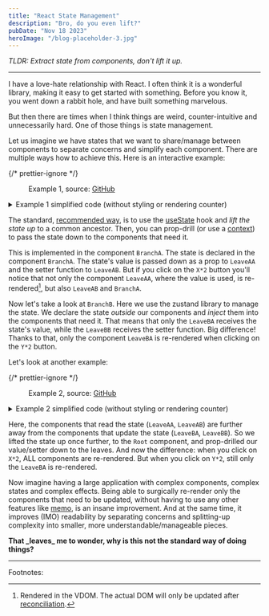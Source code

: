 ```yaml
---
title: "React State Management"
description: "Bro, do you even lift?"
pubDate: "Nov 18 2023"
heroImage: "/blog-placeholder-3.jpg"
---
```



_TLDR: Extract state from components, don't lift it up._

<hr />

I have a love-hate relationship with React.
I often think it is a wonderful library, making it easy to get started with something.
Before you know it, you went down a rabbit hole, and have built something marvelous.

But then there are times when I think things are weird, counter-intuitive and unnecessarily hard.
One of those things is state management.

Let us imagine we have states that we want to share/manage between components to separate concerns
and simplify each component. There are multiple ways how to achieve this.
Here is an interactive example:

{/* prettier-ignore */}
<figure>
  <Example1 client:load />
  <figcaption className="text-center">
    Example 1, source:
    <a className="text-gray-800 text-opacity-50" href="https://github.com/raphael-arce/raphael-arce.github.io/tree/main/src/content/blog/react-state-management/components/example-1" target="_blank">GitHub</a>
  </figcaption>
</figure>

<details className="group collapse collapse-plus bg-gray-100 hover:bg-gray-200">
  {/* prettier-ignore */}
  <summary className="collapse-title font-medium">Example 1 simplified code (without styling or rendering counter)</summary>
  <div className="collapse-content">
    <Example1Simplified />
  </div>
</details>

The standard, <a href="https://react.dev/learn/sharing-state-between-components" target="_blank"> recommended way</a>,
is to use the <a href="https://react.dev/reference/react/useState" target="_blank"> useState</a>
hook and _lift the state up_ to a common ancestor. Then, you can prop-drill (or use a <a href="https://react.dev/reference/react/useContext" target="_blank"> context</a>)
to pass the state down to the components that need it.

This is implemented in the component <code className="bg-gray-100">BranchA</code>.
The state is declared in the component <code className="bg-gray-100">BranchA</code>.
The state's value is passed down as a prop to <code className="bg-gray-100">LeaveAA</code>
and the setter function to <code className="bg-gray-100">LeaveAB</code>.
But if you click on the `X*2` button you'll notice that not only the component <code className="bg-gray-100">LeaveAA</code>,
where the value is used, is re-rendered[^1],
but also <code className="bg-gray-100">LeaveAB</code> and <code className="bg-gray-100">BranchA</code>.

Now let's take a look at <code className="bg-gray-100">BranchB</code>.
Here we use the zustand library to manage the state.
We declare the state _outside_ our components and _inject_ them into the components that need it.
That means that only the <code className="bg-gray-100">LeaveBA</code> receives the state's value,
while the <code className="bg-gray-100">LeaveBB</code> receives the setter function.
Big difference! Thanks to that, only the component <code className="bg-gray-100">LeaveBA</code> is
re-rendered when clicking on the <code className="bg-gray-100">Y\*2</code> button.

Let's look at another example:

{/* prettier-ignore */}
<figure>
	<Example2 client:load />
	<figcaption className="text-center">
		Example 2, source:
		<a className="text-gray-800 text-opacity-50" href="https://github.com/raphael-arce/raphael-arce.github.io/tree/main/src/content/blog/react-state-management/components/example-2" target="_blank">GitHub</a>
	</figcaption>
</figure>

<details className="group collapse collapse-plus bg-gray-100 hover:bg-gray-200">
  {/* prettier-ignore */}
  <summary className="collapse-title font-medium">Example 2 simplified code (without styling or rendering counter)</summary>
  <div className="collapse-content">
    <Example2Simplified />
  </div>
</details>

Here, the components that read the state
(<code className="bg-gray-100">LeaveAA</code>, <code className="bg-gray-100">LeaveAB</code>)
are further away from the components that update the state
(<code className="bg-gray-100">LeaveBA</code>, <code className="bg-gray-100">LeaveBB</code>).
So we lifted the state up once further, to the <code className="bg-gray-100">Root</code> component, and prop-drilled our
value/setter down to the leaves. And now the difference: when you click on <code className="bg-gray-100">X\*2</code>,
ALL components are re-rendered. But when you click on <code className="bg-gray-100">Y\*2</code>, still
only the <code className="bg-gray-100">LeaveBA</code> is re-rendered.

Now imagine having a large application with complex components, complex states and complex effects.
Being able to surgically re-render only the components that need to be updated, without having to use
any other features like <a href="https://react.dev/reference/react/memo" target="_blank">memo</a>,
is an insane improvement. And at the same time, it improves (IMO) readability by separating concerns and splitting-up
complexity into smaller, more understandable/manageable pieces.

<b>
  That _leaves_ me to wonder, why is this not the standard way of doing things?
</b>

<hr />

Footnotes:

[^1]: Rendered in the VDOM. The actual DOM will only be updated after <a href="https://legacy.reactjs.org/docs/reconciliation.html" target="_blank">reconciliation</a>.
